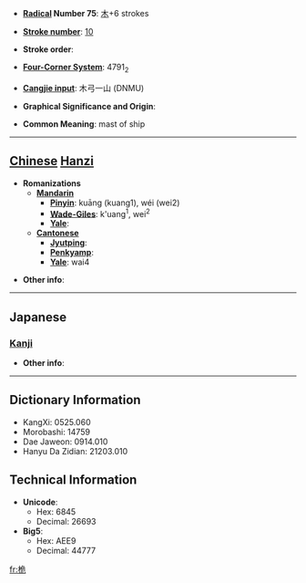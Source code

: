 * '''[[Wiktionary:Chinese radical index| Radical]] Number 75''': [[Wiktionary:Chinese radical index 木|木]]+6 strokes

* '''[[Wiktionary:Chinese total strokes index|Stroke number]]''': [[Wiktionary:Chinese total strokes index 10|10]]

* '''Stroke order''': 

* '''[[Wiktionary:Chinese four corner index|Four-Corner System]]''': 4791<sub>2</sub>

* '''[[Wiktionary:Chinese Cangjie index|Cangjie input]]''': 木弓一山 (DNMU)

* '''Graphical Significance and Origin''': 

* '''Common Meaning''': mast of ship

----

== [[Chinese]] [[Hanzi]] ==

* '''Romanizations'''
** '''[[Mandarin]]'''
*** '''[[Pinyin]]''': kuāng (kuang1), wéi (wei2)
*** '''[[Wade-Giles]]''': k'uang<sup>1</sup>, wei<sup>2</sup>
*** '''[[Yale]]''': 
** '''[[Cantonese]]'''
*** '''[[Jyutping]]''':
*** '''[[Penkyamp]]''': 
*** '''[[Yale]]''': wai4

* '''Other info''': 

----

==Japanese==
===[[Kanji]]===
{{kanji|on readings=[[がい]] (gai)|kun readings=[[くちなし]] (kuchinashi)}}

* '''Other info''':  

----

== Dictionary Information ==

* KangXi: 0525.060
* Morobashi: 14759
* Dae Jaweon: 0914.010
* Hanyu Da Zidian: 21203.010

== Technical Information ==

* '''Unicode''':
** Hex: 6845
** Decimal: 26693
* '''Big5''':
** Hex: AEE9
** Decimal: 44777

[[fr:桅]]